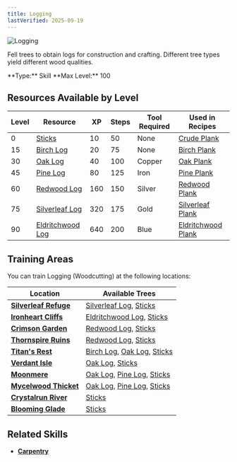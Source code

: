 ```yaml
---
title: Logging
lastVerified: 2025-09-19
---
```


<div className="flex items-start gap-6 mb-8">
  <div className="flex-shrink-0">
    <img src="/assets/icons/woodcutting.png" alt="Logging" className="w-24 h-24 border rounded-lg" />
  </div>
  <div className="flex-1">
    <div className="space-y-2">
      <p className="text-lg text-muted-foreground">Fell trees to obtain logs for construction and crafting. Different tree types yield different wood qualities.</p>
      <div className="flex flex-wrap gap-4 text-sm">
        <span className="px-2 py-1 bg-green-100 dark:bg-green-900 rounded-md">
          **Type:** Skill
        </span>
        <span className="px-2 py-1 bg-purple-100 dark:bg-purple-900 rounded-md">
          **Max Level:** 100
        </span>
      </div>
    </div>
  </div>
</div>

## Resources Available by Level

| Level | Resource                                                        | XP  | Steps | Tool Required | Used in Recipes                                                     |
| ----- | --------------------------------------------------------------- | --- | ----- | ------------- | ------------------------------------------------------------------- |
| 0     | [Sticks](/docs/resources/individual/sticks)                     | 10  | 50    | None          | [Crude Plank](/docs/resources/individual/crude_plank)               |
| 15    | [Birch Log](/docs/resources/individual/birch_log)               | 20  | 75    | None          | [Birch Plank](/docs/resources/individual/birch_plank)               |
| 30    | [Oak Log](/docs/resources/individual/oak_log)                   | 40  | 100   | Copper        | [Oak Plank](/docs/resources/individual/oak_plank)                   |
| 45    | [Pine Log](/docs/resources/individual/pine_log)                 | 80  | 125   | Iron          | [Pine Plank](/docs/resources/individual/pine_plank)                 |
| 60    | [Redwood Log](/docs/resources/individual/redwood_log)           | 160 | 150   | Silver        | [Redwood Plank](/docs/resources/individual/redwood_plank)           |
| 75    | [Silverleaf Log](/docs/resources/individual/silverleaf_log)     | 320 | 175   | Gold          | [Silverleaf Plank](/docs/resources/individual/silverleaf_plank)     |
| 90    | [Eldritchwood Log](/docs/resources/individual/eldritchwood_log) | 640 | 200   | Blue          | [Eldritchwood Plank](/docs/resources/individual/eldritchwood_plank) |

## Training Areas

You can train Logging (Woodcutting) at the following locations:

| Location                                                        | Available Trees                                                                                                                               |
| --------------------------------------------------------------- | --------------------------------------------------------------------------------------------------------------------------------------------- |
| **[Silverleaf Refuge](/docs/map/individual/silverleaf_refuge)** | [Silverleaf Log](/docs/resources/individual/silverleaf_log), [Sticks](/docs/resources/individual/sticks)                                      |
| **[Ironheart Cliffs](/docs/map/individual/ironheart_cliffs)**   | [Eldritchwood Log](/docs/resources/individual/eldritchwood_log), [Sticks](/docs/resources/individual/sticks)                                  |
| **[Crimson Garden](/docs/map/individual/crimson_garden)**       | [Redwood Log](/docs/resources/individual/redwood_log), [Sticks](/docs/resources/individual/sticks)                                            |
| **[Thornspire Ruins](/docs/map/individual/thornspire_ruins)**   | [Redwood Log](/docs/resources/individual/redwood_log), [Sticks](/docs/resources/individual/sticks)                                            |
| **[Titan's Rest](/docs/map/individual/titans_rest)**            | [Birch Log](/docs/resources/individual/birch_log), [Oak Log](/docs/resources/individual/oak_log), [Sticks](/docs/resources/individual/sticks) |
| **[Verdant Isle](/docs/map/individual/verdant_isle)**           | [Oak Log](/docs/resources/individual/oak_log), [Sticks](/docs/resources/individual/sticks)                                                    |
| **[Moonmere](/docs/map/individual/moonmere)**                   | [Oak Log](/docs/resources/individual/oak_log), [Pine Log](/docs/resources/individual/pine_log), [Sticks](/docs/resources/individual/sticks)   |
| **[Mycelwood Thicket](/docs/map/individual/mycelwood_thicket)** | [Oak Log](/docs/resources/individual/oak_log), [Pine Log](/docs/resources/individual/pine_log), [Sticks](/docs/resources/individual/sticks)   |
| **[Crystalrun River](/docs/map/individual/crystalrun_river)**   | [Sticks](/docs/resources/individual/sticks)                                                                                                   |
| **[Blooming Glade](/docs/map/individual/blooming_glade)**       | [Sticks](/docs/resources/individual/sticks)                                                                                                   |

## Related Skills

- **[Carpentry](/docs/skills/individual/carpentry)**
